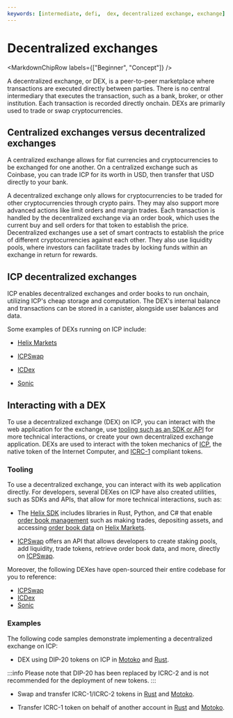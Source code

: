```yaml
---
keywords: [intermediate, defi,  dex, decentralized exchange, exchange]
---
```



# Decentralized exchanges

<MarkdownChipRow labels={["Beginner", "Concept"]} />

A decentralized exchange, or DEX, is a peer-to-peer marketplace where transactions are executed directly between parties. There is no central intermediary that executes the transaction, such as a bank, broker, or other institution. Each transaction is recorded directly onchain. DEXs are primarily used to trade or swap cryptocurrencies.

## Centralized exchanges versus decentralized exchanges

A centralized exchange allows for fiat currencies and cryptocurrencies to be exchanged for one another. On a centralized exchange such as Coinbase, you can trade ICP for its worth in USD, then transfer that USD directly to your bank.

A decentralized exchange only allows for cryptocurrencies to be traded for other cryptocurrencies through crypto pairs. They may also support more advanced actions like limit orders and margin trades. Each transaction is handled by the decentralized exchange via an order book, which uses the current buy and sell orders for that token to establish the price. Decentralized exchanges use a set of smart contracts to establish the price of different cryptocurrencies against each other. They also use liquidity pools, where investors can facilitate trades by locking funds within an exchange in return for rewards.

## ICP decentralized exchanges

ICP enables decentralized exchanges and order books to run onchain, utilizing ICP's cheap storage and computation. The DEX's internal balance and transactions can be stored in a canister, alongside user balances and data.

Some examples of DEXs running on ICP include:

- [Helix Markets](https://www.helixmarkets.io/)

- [ICPSwap](https://icpswap.com/)

- [ICDex](https://iclight.io/ICDex/DKP/ICP)

- [Sonic](https://sonic.ooo/)

## Interacting with a DEX

To use a decentralized exchange (DEX) on ICP, you can interact with the web application for the exchange, use [tooling such as an SDK or API](#tooling) for more technical interactions, or create your own decentralized exchange application. DEXs are used to interact with the token mechanics of [ICP](/docs/current/defi/token-standards/#icp-tokens), the native token of the Internet Computer, and [ICRC-1](/docs/current/defi/token-standards/#icrc-1) compliant tokens.

### Tooling

To use a decentralized exchange, you can interact with its web application directly. For developers, several DEXes on ICP have also created utilities, such as SDKs and APIs, that allow for more technical interactions, such as:

- The [Helix SDK](https://github.com/Helix-ex/sdk) includes libraries in Rust, Python, and C# that enable [order book management](https://helix-ex.github.io/apidocs/docs/order-management/#order-management-api) such as making trades, depositing assets, and accessing [order book data](https://helix-ex.github.io/apidocs/docs/market-data/#market-data-api) on [Helix Markets](https://www.helixmarkets.io/).

- [ICPSwap](https://github.com/ICPSwap-Labs/docs) offers an API that allows developers to create staking pools, add liquidity, trade tokens, retrieve order book data, and more, directly on [ICPSwap](https://www.icpswap.com/).

Moreover, the following DEXes have open-sourced their entire codebase for you to reference:
- [ICPSwap](https://github.com/ICPSwap-Labs)
- [ICDex](https://github.com/iclighthouse/ICDex)
- [Sonic](https://github.com/sonicdex/sonic-app)

### Examples

The following code samples demonstrate implementing a decentralized exchange on ICP:

- DEX using DIP-20 tokens on ICP in [Motoko](https://github.com/dfinity/examples/tree/master/rust/defi) and [Rust](https://github.com/dfinity/examples/tree/master/motoko/defi).

:::info
Please note that DIP-20 has been replaced by ICRC-2 and is not recommended for the deployment of new tokens.
:::

- Swap and transfer ICRC-1/ICRC-2 tokens in [Rust](https://github.com/dfinity/examples/tree/master/rust/token_transfer) and [Motoko](https://github.com/dfinity/examples/tree/master/motoko/token_transfer).

- Transfer ICRC-1 token on behalf of another account in [Rust](https://github.com/dfinity/examples/tree/master/rust/token_transfer_from) and [Motoko](https://github.com/dfinity/examples/tree/master/motoko/token_transfer_from).
